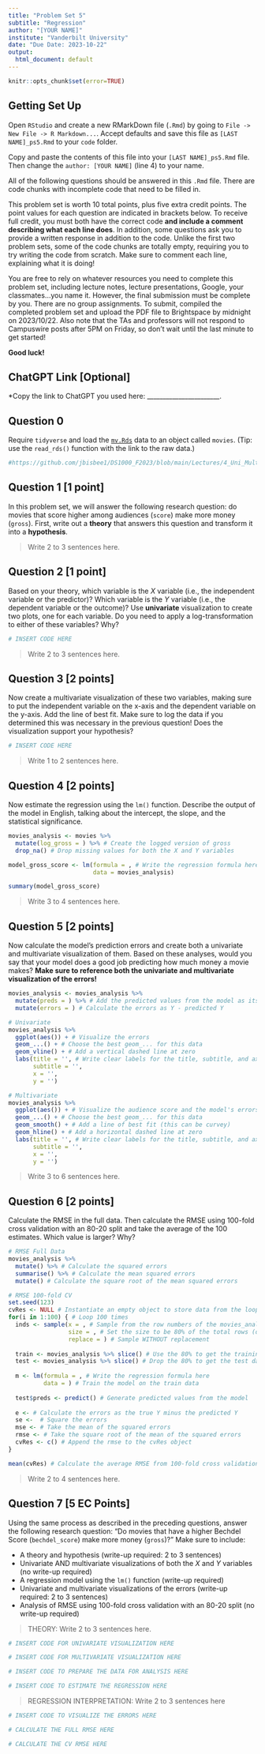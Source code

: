```yaml
---
title: "Problem Set 5"
subtitle: "Regression"
author: "[YOUR NAME]"
institute: "Vanderbilt University"
date: "Due Date: 2023-10-22"
output:
  html_document: default
---
```


```r
knitr::opts_chunk$set(error=TRUE)
```


## Getting Set Up

Open `RStudio` and create a new RMarkDown file (`.Rmd`) by going to `File -> New File -> R Markdown...`.
Accept defaults and save this file as `[LAST NAME]_ps5.Rmd` to your `code` folder.

Copy and paste the contents of this file into your `[LAST NAME]_ps5.Rmd` file. Then change the `author: [YOUR NAME]` (line 4) to your name.

All of the following questions should be answered in this `.Rmd` file. There are code chunks with incomplete code that need to be filled in. 

This problem set is worth 10 total points, plus five extra credit points. The point values for each question are indicated in brackets below. To receive full credit, you must both have the correct code **and include a comment describing what each line does**. In addition, some questions ask you to provide a written response in addition to the code. Unlike the first two problem sets, some of the code chunks are totally empty, requiring you to try writing the code from scratch. Make sure to comment each line, explaining what it is doing!

You are free to rely on whatever resources you need to complete this problem set, including lecture notes, lecture presentations, Google, your classmates...you name it. However, the final submission must be complete by you. There are no group assignments. To submit, compiled the completed problem set and upload the PDF file to Brightspace by midnight on 2023/10/22. Also note that the TAs and professors will not respond to Campuswire posts after 5PM on Friday, so don't wait until the last minute to get started!

**Good luck!**

## ChatGPT Link [Optional]

*Copy the link to ChatGPT you used here: _______________________.

## Question 0
Require `tidyverse` and load the [`mv.Rds`](https://github.com/jbisbee1/DS1000_F2023/blob/main/Lectures/5_Regression/data/mv.Rds?raw=true') data to an object called `movies`. (Tip: use the `read_rds()` function with the link to the raw data.)
```r
#https://github.com/jbisbee1/DS1000_F2023/blob/main/Lectures/4_Uni_Multivariate/data/game_summary.Rds?raw=true')
```


## Question 1 [1 point]
In this problem set, we will answer the following research question: do movies that score higher among audiences (`score`) make more money (`gross`). First, write out a **theory** that answers this question and transform it into a **hypothesis**. 

> Write 2 to 3 sentences here.

## Question 2 [1 point]
Based on your theory, which variable is the $X$ variable (i.e., the independent variable or the predictor)? Which variable is the $Y$ variable (i.e., the dependent variable or the outcome)? Use **univariate** visualization to create two plots, one for each variable. Do you need to apply a log-transformation to either of these variables? Why?

```r
# INSERT CODE HERE
```

> Write 2 to 3 sentences here.

## Question 3 [2 points]
Now create a multivariate visualization of these two variables, making sure to put the independent variable on the x-axis and the dependent variable on the y-axis. Add the line of best fit. Make sure to log the data if you determined this was necessary in the previous question! Does the visualization support your hypothesis?

```r
# INSERT CODE HERE
```

> Write 1 to 2 sentences here.

## Question 4 [2 points]
Now estimate the regression using the `lm()` function. Describe the output of the model in English, talking about the intercept, the slope, and the statistical significance.

```r
movies_analysis <- movies %>%
  mutate(log_gross = ) %>% # Create the logged version of gross
  drop_na() # Drop missing values for both the X and Y variables

model_gross_score <- lm(formula = , # Write the regression formula here
                        data = movies_analysis)

summary(model_gross_score)
```


> Write 3 to 4 sentences here.

## Question 5 [2 points]
Now calculate the model's prediction errors and create both a univariate and multivariate visualization of them. Based on these analyses, would you say that your model does a good job predicting how much money a movie makes? **Make sure to reference both the univariate and multivariate visualization of the errors!**

```r
movies_analysis <- movies_analysis %>%
  mutate(preds = ) %>% # Add the predicted values from the model as its own column called "preds"
  mutate(errors = ) # Calculate the errors as Y - predicted Y

# Univariate
movies_analysis %>%
  ggplot(aes()) + # Visualize the errors
  geom_...() + # Choose the best geom_... for this data
  geom_vline() + # Add a vertical dashed line at zero
  labs(title = '', # Write clear labels for the title, subtitle, and axes
       subtitle = '',
       x = '',
       y = '')

# Multivariate
movies_analysis %>%
  ggplot(aes()) + # Visualize the audience score and the model's errors 
  geom_...() + # Choose the best geom_... for this data
  geom_smooth() + # Add a line of best fit (this can be curvey)
  geom_hline() + # Add a horizontal dashed line at zero
  labs(title = '', # Write clear labels for the title, subtitle, and axes
       subtitle = '',
       x = '',
       y = '')
```

> Write 3 to 6 sentences here.

## Question 6 [2 points]
Calculate the RMSE in the full data. Then calculate the RMSE using 100-fold cross validation with an 80-20 split and take the average of the 100 estimates. Which value is larger? Why?

```r
# RMSE Full Data
movies_analysis %>%
  mutate() %>% # Calculate the squared errors
  summarise() %>% # Calculate the mean squared errors
  mutate() # Calculate the square root of the mean squared errors

# RMSE 100-fold CV
set.seed(123)
cvRes <- NULL # Instantiate an empty object to store data from the loop
for(i in 1:100) { # Loop 100 times
  inds <- sample(x = , # Sample from the row numbers of the movies_analysis dataframe
                 size = , # Set the size to be 80% of the total rows (don't forget to round()!)
                 replace = ) # Sample WITHOUT replacement
  
  train <- movies_analysis %>% slice() # Use the 80% to get the training data
  test <- movies_analysis %>% slice() # Drop the 80% to get the test data
  
  m <- lm(formula = , # Write the regression formula here
          data = ) # Train the model on the train data
  
  test$preds <- predict() # Generate predicted values from the model
  
  e <- # Calculate the errors as the true Y minus the predicted Y
  se <-  # Square the errors
  mse <- # Take the mean of the squared errors
  rmse <- # Take the square root of the mean of the squared errors
  cvRes <- c() # Append the rmse to the cvRes object
} 

mean(cvRes) # Calculate the average RMSE from 100-fold cross validation
```

> Write 2 to 4 sentences here.

## Question 7 [5 EC Points]
Using the same process as described in the preceding questions, answer the following research question: "Do movies that have a higher Bechdel Score (`bechdel_score`) make more money (`gross`)?" Make sure to include:

* A theory and hypothesis (write-up required: 2 to 3 sentences)
* Univariate AND multivariate visualizations of both the $X$ and $Y$ variables (no write-up required)
* A regression model using the `lm()` function (write-up required)
* Univariate and multivariate visualizations of the errors (write-up required: 2 to 3 sentences)
* Analysis of RMSE using 100-fold cross validation with an 80-20 split (no write-up required)

> THEORY: Write 2 to 3 sentences here.

```r
# INSERT CODE FOR UNIVARIATE VISUALIZATION HERE

# INSERT CODE FOR MULTIVARIATE VISUALIZATION HERE

# INSERT CODE TO PREPARE THE DATA FOR ANALYSIS HERE

# INSERT CODE TO ESTIMATE THE REGRESSION HERE
```

> REGRESSION INTERPRETATION: Write 2 to 3 sentences here

```r
# INSERT CODE TO VISUALIZE THE ERRORS HERE

# CALCULATE THE FULL RMSE HERE

# CALCULATE THE CV RMSE HERE
```


